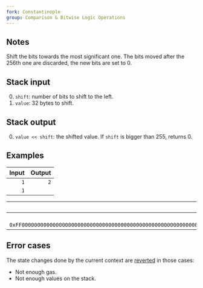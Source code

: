 ```yaml
---
fork: Constantinople
group: Comparison & Bitwise Logic Operations
---
```


## Notes

Shift the bits towards the most significant one. The bits moved after the 256th one are discarded, the new bits are set to 0.

## Stack input

0. `shift`: number of bits to shift to the left.
1. `value`: 32 bytes to shift.

## Stack output

0. `value << shift`: the shifted value. If `shift` is bigger than 255, returns 0.

## Examples

| Input | Output |
|------:|-------:|
| `1` | `2` |
| `1` | |

| Input | Output |
|------:|-------:|
| `4` | `0xF000000000000000000000000000000000000000000000000000000000000000` |
| `0xFF00000000000000000000000000000000000000000000000000000000000000` | |

## Error cases

The state changes done by the current context are [reverted](#FD) in those cases:
- Not enough gas.
- Not enough values on the stack.
